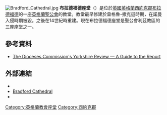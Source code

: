 [[File:Bradford_Cathedral.jpg|thumb]]
'''布拉德福德座堂'''（{{lang-en|Bradford Cathedral}}）是位於[[英國|英國]][[英格蘭|英格蘭]][[西約克郡|西約克郡]][[布拉德福德|布拉德福德]]的一座[[英格蘭聖公會|英格蘭聖公會]]的教堂。教堂最早修建於盎格魯-撒克遜時期，在諾曼入侵時期被毀。之後在14世紀時重建。現在布拉德福德座堂是聖公會利茲教區的三座座堂之一。

==參考資料==
*[https://web.archive.org/web/20110722132748/http://www.churchofengland.org/media/1122094/guide.pdf The Dioceses Commission's Yorkshire Review — A Guide to the Report]

==外部連結==
*{{commons category-inline|Bradford Cathedral}}
* [https://web.archive.org/web/20101219081658/http://www.bradfordcathedral.co.uk/ Bradford Cathedral]
* {{Structurae|id=s0035383 |title=Bradford Cathedral}}
{{coord|display=t}}

{{DEFAULTSORT:Bradford }}
[[Category:英格蘭教會座堂|Category:英格蘭教會座堂]]
[[Category:西約克郡|Category:西約克郡]]
{{church-stub}}